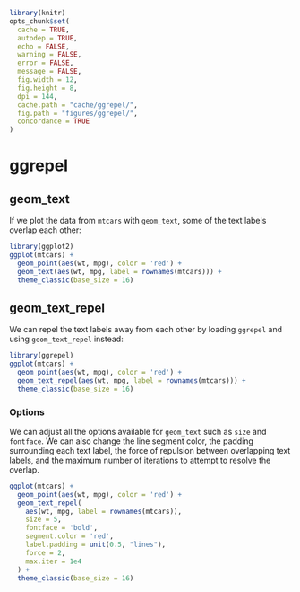 ```r
library(knitr)
opts_chunk$set(
  cache = TRUE,
  autodep = TRUE,
  echo = FALSE,
  warning = FALSE,
  error = FALSE,
  message = FALSE,
  fig.width = 12,
  fig.height = 8,
  dpi = 144,
  cache.path = "cache/ggrepel/",
  fig.path = "figures/ggrepel/",
  concordance = TRUE
)
```

# ggrepel

## geom_text

If we plot the data from `mtcars` with `geom_text`, some of the text labels
overlap each other:

```r
library(ggplot2)
ggplot(mtcars) +
  geom_point(aes(wt, mpg), color = 'red') +
  geom_text(aes(wt, mpg, label = rownames(mtcars))) +
  theme_classic(base_size = 16)
```

## geom_text_repel

We can repel the text labels away from each other by loading `ggrepel` and
using `geom_text_repel` instead:

```r
library(ggrepel)
ggplot(mtcars) +
  geom_point(aes(wt, mpg), color = 'red') +
  geom_text_repel(aes(wt, mpg, label = rownames(mtcars))) +
  theme_classic(base_size = 16)
```

### Options

We can adjust all the options available for `geom_text` such as `size` and
`fontface`. We can also change the line segment color, the padding surrounding
each text label, the force of repulsion between overlapping text labels, and
the maximum number of iterations to attempt to resolve the overlap.

```r
ggplot(mtcars) +
  geom_point(aes(wt, mpg), color = 'red') +
  geom_text_repel(
    aes(wt, mpg, label = rownames(mtcars)),
    size = 5,
    fontface = 'bold',
    segment.color = 'red',
    label.padding = unit(0.5, "lines"),
    force = 2,
    max.iter = 1e4
  ) +
  theme_classic(base_size = 16)
```

